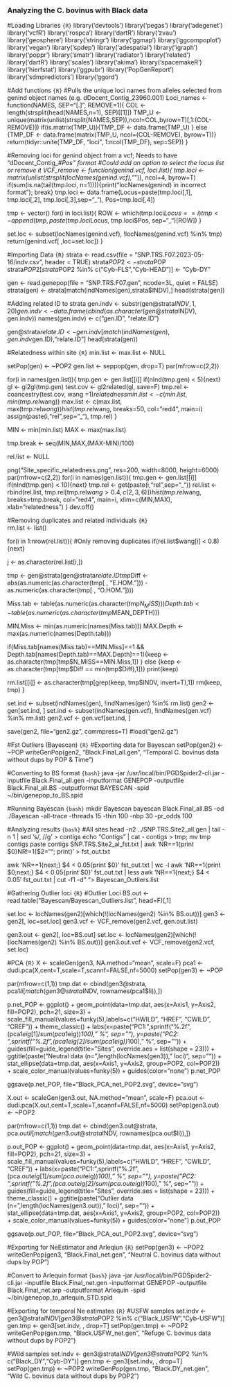 ### Analyzing the C. bovinus with Black data ###

#Loading Libraries
```{R}```
library('devtools')
library('pegas')
library('adegenet')
library('vcfR') 
library('rospca')
library('dartR')
library('zvau')
library('geosphere')
library('stringr')
library('ggmap')
library('ggcompoplot')
library('vegan')
library('spdep')
library('adespatial')
library('igraph')
library('poppr') 
library('smatr')
library('radiator')
library('related')
library('dartR')
library('scales')
library('akima')
library('spacemakeR')
library('hierfstat')
library('ggpubr')
library('PopGenReport')
library('sdmpredictors') 
library('ggord')


#Add functions
```{R}```
#Pulls the unique loci names from alleles selected from genind object names (e.g. dDocent_Contig_23960.001)
Loci_names <- function(NAMES, SEP="[.]", REMOVE=1){
  COL <- length(strsplit(head(NAMES,n=1), SEP)[[1]])
  TMP_U <- unique(matrix(unlist(strsplit(NAMES,SEP)),ncol=COL,byrow=T)[,1:(COL-REMOVE)])
  if(is.matrix(TMP_U)){TMP_DF <- data.frame(TMP_U)
  } else {TMP_DF <- data.frame(matrix(TMP_U, ncol=(COL-REMOVE), byrow=T))}
  return(tidyr::unite(TMP_DF, "loci", 1:ncol(TMP_DF), sep=SEP))
}

#Removing loci for genind object from a vcf; Needs to have "dDocent_Contig_#_Pos" format
#Could add an option to select the locus list or remove it
VCF_remove <- function(genind.vcf, loci.list){
  tmp.loci <- matrix(unlist(strsplit(locNames(genind.vcf),"_")), ncol=4, byrow=T)
  if(sum(is.na(tail(tmp.loci, n=1)))){print("locNames(genind) in incorrect format"); break}
  tmp.loci <- data.frame(Locus=paste(tmp.loci[,1], tmp.loci[,2], tmp.loci[,3],sep="_"), Pos=tmp.loci[,4])

  tmp <- vector()
  for(i in loci.list){
    ROW <- which(tmp.loci$Locus == i)
    tmp <- append(tmp,paste(tmp.loci$Locus, tmp.loci$Pos, sep="_")[ROW])
  }

  set.loc <- subset(locNames(genind.vcf), !locNames(genind.vcf) %in% tmp)
  return(genind.vcf[ ,loc=set.loc])
}

#Importing Data
```{R}```
strata <- read.csv(file = "SNP.TRS.F07.2023-05-16/indv.csv", header = TRUE)
strata$POP2 <- strata$POP
strata$POP2[strata$POP2 %in% c("Cyb-FLS","Cyb-HEAD")] <- "Cyb-DY"

gen <- read.genepop(file = "SNP.TRS.F07.gen", ncode=3L, quiet = FALSE)
strata(gen) <- strata[match(indNames(gen),strata$INDV),]
head(strata(gen))

#Adding related ID to strata
gen.indv <- substr(gen@strata$INDV, 1, 20)
gen.indv <- data.frame(cbind(as.character(gen@strata$INDV), gen.indv))
names(gen.indv) <- c("gen.ID", "relate.ID")

gen@strata$relate.ID <- gen.indv[match(indNames(gen),gen.indv$gen.ID),"relate.ID"]
head(strata(gen))

#Relatedness within site
```{R}```
min.list <- max.list <- NULL

setPop(gen) <- ~POP2
gen.list <- seppop(gen, drop=T)
par(mfrow=c(2,2))

for(i in names(gen.list)){
  tmp.gen <- gen.list[[i]]
  if(nInd(tmp.gen) < 5){next}
  gl <- gi2gl(tmp.gen)
  test.cov <- gl2related(gl, save=F)
  tmp.rel <- coancestry(test.cov, wang =1)$relatedness
  min.list <- c(min.list, min(tmp.rel$wang))
  max.list <- c(max.list, max(tmp.rel$wang))
  hist(tmp.rel$wang, breaks=50, col="red4", main=i)
  assign(paste(i,"rel",sep="_"), tmp.rel)
}

MIN <- min(min.list)
MAX <- max(max.list)

tmp.break <- seq(MIN,MAX,(MAX-MIN)/100)

rel.list <- NULL

png("Site_specific_relatedness.png", res=200, width=8000, height=6000)
par(mfrow=c(2,2))
for(i in names(gen.list)){
  tmp.gen <- gen.list[[i]]
  if(nInd(tmp.gen) < 10){next}
  tmp.rel <- get(paste(i,"rel",sep="_"))
  rel.list <- rbind(rel.list, tmp.rel[tmp.rel$wang > 0.4,c(2,3,6)])
  hist(tmp.rel$wang, breaks=tmp.break, col="red4", main=i, xlim=c(MIN,MAX), xlab="relatedness")
}
dev.off()

#Removing duplicates and related individuals
```{R}```	
rm.list <- list()

for(i in 1:nrow(rel.list)){
  #Only removing duplicates
  if(rel.list$wang[i] < 0.8){next}

  j <- as.character(rel.list[i,])

  tmp <- gen@strata[gen@strata$relate.ID %in% j, ]
  tmp$Diff <- abs(as.numeric(as.character(tmp[ , "E.HOM."])) - as.numeric(as.character(tmp[ , "O.HOM."])))

  Miss.tab <- table(as.numeric(as.character(tmp$N_MISS)))
  Depth.tab <- table(as.numeric(as.character(tmp$MEAN_DEPTH)))

  MIN.Miss <- min(as.numeric(names(Miss.tab)))
  MAX.Depth <- max(as.numeric(names(Depth.tab)))

  if(Miss.tab[names(Miss.tab)==MIN.Miss]==1 && Depth.tab[names(Depth.tab)==MAX.Depth]==1){keep <- as.character(tmp[tmp$N_MISS==MIN.Miss,1])
  } else {keep <- as.character(tmp[tmp$Diff == min(tmp$Diff),1])}
  print(keep)

  rm.list[[i]] <- as.character(tmp[grep(keep, tmp$INDV, invert=T),1])
  rm(keep, tmp)
}

set.ind <- subset(indNames(gen), !indNames(gen) %in% rm.list)
gen2 <- gen[set.ind, ]
set.ind <- subset(indNames(gen.vcf), !indNames(gen.vcf) %in% rm.list)
gen2.vcf <- gen.vcf[set.ind, ]

save(gen2, file="gen2.gz", commpress=T)
#load("gen2.gz")

#Fst Outliers (Bayescan)
```{R}```
#Exporting data for Bayescan
setPop(gen2) <- ~POP
writeGenPop(gen2, "Black.Final_all.gen", "Temporal C. bovinus data without dups by POP & Time")

#Converting to BS format
```{bash}```
java -jar /usr/local/bin/PGDSpider2-cli.jar -inputfile Black.Final_all.gen -inputformat GENEPOP -outputfile Black.Final_all.BS -outputformat BAYESCAN -spid ~/bin/genepop_to_BS.spid

#Running Bayescan
```{bash}```
mkdir Bayescan
bayescan Black.Final_all.BS -od ./Bayescan -all-trace -threads 15 -thin 100 -nbp 30 -pr_odds 100

#Analyzing results
```{bash}```
#All sites
head -n2 ../SNP.TRS.Site2_all.gen | tail -n 1 | sed 's/, /\n/g' > contigs
echo "Contigs" | cat - contigs > tmp; mv tmp contigs
paste contigs SNP.TRS.Site2_al_fst.txt | awk 'NR==1{print $0}NR!=1{$2=""; print}' > fst_out.txt

awk 'NR==1{next;} $4 < 0.05{print $0}' fst_out.txt | wc -l
awk 'NR==1{print $0;next;} $4 < 0.05{print $0}' fst_out.txt | less
awk 'NR==1{next;} $4 < 0.05' fst_out.txt | cut -f1 -d" "> Bayescan_Outliers.list

#Gathering Outlier loci
```{R}```
#Outlier Loci
BS.out <- read.table("Bayescan/Bayescan_Outliers.list", head=F)[,1]

set.loc <- locNames(gen2)[which(!(locNames(gen2) %in% BS.out))]
gen3 <- gen2[, loc=set.loc]
gen3.vcf <- VCF_remove(gen2.vcf, gen.out.list)

gen3.out <- gen2[, loc=BS.out]
set.loc <- locNames(gen2)[which(!(locNames(gen2) %in% BS.out))]
gen3.out.vcf <- VCF_remove(gen2.vcf, set.loc)

#PCA
```{R}```
X <- scaleGen(gen3, NA.method="mean", scale=F)
pca1 <- dudi.pca(X,cent=T,scale=T,scannf=FALSE,nf=5000)
setPop(gen3) <- ~POP

par(mfrow=c(1,1))
tmp.dat <- cbind(gen3@strata, pca1$li[match(gen3@strata$INDV, rownames(pca1$li)),])

p.net_POP <- ggplot() + geom_point(data=tmp.dat, aes(x=Axis1, y=Axis2, fill=POP2), pch=21, size=3) + scale_fill_manual(values=funky(5),labels=c("HWILD", "HREF", "CWILD", "CREF")) +
  theme_classic() + labs(x=paste("PC1: ",sprintf("%.2f",(pca1$eig[1]/sum(pca1$eig))*100)," %", sep=""), y=paste("PC2: ",sprintf("%.2f",(pca1$eig[2]/sum(pca1$eig))*100)," %", sep="")) +
  guides(fill=guide_legend(title="Sites", override.aes = list(shape = 23))) + 
  ggtitle(paste("Neutral data (n=",length(locNames(gen3))," loci)", sep="")) + 
  stat_ellipse(data=tmp.dat, aes(x=Axis1, y=Axis2, group=POP2, col=POP2)) + scale_color_manual(values=funky(5)) + guides(color="none")
p.net_POP

ggsave(p.net_POP, file="Black_PCA_net_POP2.svg", device="svg")

X.out <- scaleGen(gen3.out, NA.method="mean", scale=F)
pca.out <- dudi.pca(X.out,cent=T,scale=T,scannf=FALSE,nf=5000)
setPop(gen3.out) <- ~POP2

par(mfrow=c(1,1))
tmp.dat <- cbind(gen3.out@strata, pca.out$li[match(gen3.out@strata$INDV, rownames(pca.out$li)),])

p.out_POP <- ggplot() + geom_point(data=tmp.dat, aes(x=Axis1, y=Axis2, fill=POP2), pch=21, size=3) + scale_fill_manual(values=funky(5),labels=c("HWILD", "HREF", "CWILD", "CREF")) +
  labs(x=paste("PC1: ",sprintf("%.2f",(pca.out$eig[1]/sum(pca.out$eig))*100)," %", sep=""), y=paste("PC2: ",sprintf("%.2f",(pca.out$eig[2]/sum(pca.out$eig))*100)," %", sep="")) +
  guides(fill=guide_legend(title="Sites", override.aes = list(shape = 23))) + theme_classic() +
  ggtitle(paste("Outlier data (n=",length(locNames(gen3.out))," loci)", sep="")) + 
  stat_ellipse(data=tmp.dat, aes(x=Axis1, y=Axis2, group=POP2, col=POP2)) + scale_color_manual(values=funky(5)) + guides(color="none")
p.out_POP

ggsave(p.out_POP, file="Black_PCA_out_POP2.svg", device="svg")

#Exporting for NeEstimator and Arleqiun
```{R}```
setPop(gen3) <- ~POP2
writeGenPop(gen3, "Black.Final_net.gen", "Neutral C. bovinus data without dups by POP")

#Convert to Arlequin format
```{bash}```
java -jar /usr/local/bin/PGDSpider2-cli.jar -inputfile Black.Final_net.gen -inputformat GENEPOP -outputfile Black.Final_net.arp -outputformat Arlequin -spid ~/bin/genepop_to_arlequin_STD.spid

#Exporting for temporal Ne estimates
```{R}```
#USFW samples
set.indv <- gen3@strata$INDV[gen3@strata$POP2 %in% c("Black_USFW","Cyb-USFW")]
gen.tmp <- gen3[set.indv, , drop=T]
setPop(gen.tmp) <- ~POP2
writeGenPop(gen.tmp, "Black.USFW_net.gen", "Refuge C. bovinus data without dups by POP2")

#Wild samples
set.indv <- gen3@strata$INDV[gen3@strata$POP2 %in% c("Black_DY","Cyb-DY")]
gen.tmp <- gen3[set.indv, , drop=T]
setPop(gen.tmp) <- ~POP2
writeGenPop(gen.tmp, "Black.DY_net.gen", "Wild C. bovinus data without dups by POP2")
